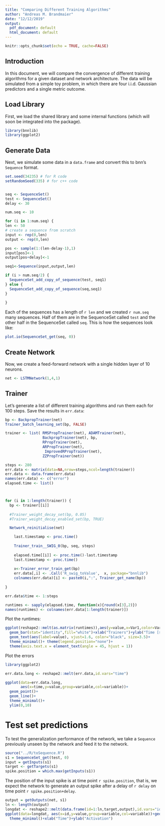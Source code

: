 ```yaml
---
title: "Comparing Different Training Algorithms"
author: "Andreas M. Brandmaier"
date: "12/12/2019"
output:
  pdf_document: default
  html_document: default
---
```


```r
knitr::opts_chunk$set(echo = TRUE, cache=FALSE)
```

## Introduction

In this document, we will compare the convergence of different training algorithms for a given dataset and network architecture. The data will be simulated from a simple toy problem, in which there are four i.i.d. Gaussian predictors and a single metric outcome. 

## Load Library

First, we load the shared library and some internal functions (which will soon be integrated into the package).

```r
library(bnnlib)
library(ggplot2)
```

## Generate Data

Next, we simulate some data in a `data.frame` and convert this to bnn's `Sequence` format. 

```r
set.seed(34235) # for R code
setRandomSeed(335) # for c++ code


seq <- SequenceSet()
test <- SequenceSet()
delay <- 30

num.seq <- 10

for (i in 1:num.seq) {
len <- 50
# create a sequence from scratch
input <- rep(0,len)
output <- rep(0,len)

pos <- sample(1:(len-delay-1),1)
input[pos]<-1
output[pos+delay]<-1

seq1<-Sequence(input,output,len)

if (i > num.seq/2) {
  SequenceSet_add_copy_of_sequence(test, seq1)
} else {
  SequenceSet_add_copy_of_sequence(seq,seq1)
}
  
}

```

Each of the sequences has a length of `r len` and we created `r num.seq` many sequences. Half of them are in the SequenceSet called `test` and the other half in the SequenceSet called `seq`. This is how the sequences look like:

```r

plot.io(SequenceSet_get(seq, 0))
```

## Create Network

Now, we create a feed-forward network with a single hidden layer of 10 neurons. 

```r
net <- LSTMNetwork(1,4,1)

```

## Trainer

Let's generate a list of different training algorithms and run them each for 100 steps. Save the results in `err.data`:

```r
bp <- BackpropTrainer(net)
Trainer_batch_learning_set(bp, FALSE)

trainer <- list( RMSPropTrainer(net), ADAMTrainer(net),
                 BackpropTrainer(net), bp, 
                 RPropTrainer(net),
                 ARPropTrainer(net),
                  ImprovedRPropTrainer(net),
                 ZZPropTrainer(net))

steps <- 280
err.data <- matrix(data=NA,nrow=steps,ncol=length(trainer))
err.data <- data.frame(err.data)
names(err.data) <- c("error")
elapsed.time <- list()



for (i in 1:length(trainer)) {
  bp <- trainer[[i]]
  
  #Trainer_weight_decay_set(bp, 0.05)
  #Trainer_weight_decay_enabled_set(bp, TRUE)

  Network_reinitialise(net)

    last.timestamp <- proc.time()
  
    Trainer_train__SWIG_0(bp, seq, steps)
    
    elapsed.time[[i]] <- proc.time()-last.timestamp
    last.timestamp <- proc.time()
    
    x<-Trainer_error_train_get(bp)
    err.data[,i] <- .Call('R_swig_toValue',  x, package="bnnlib") 
    colnames(err.data)[i] <- paste0(i,":", Trainer_get_name(bp))
    
}

err.data$time <- 1:steps

runtimes <- sapply(elapsed.time, function(x){round(x[3],2)})
names(runtimes) <- colnames(err.data[1:length(trainer)])

```

Plot the runtimes:
```r
ggplot(reshape2::melt(as.matrix(runtimes)),aes(y=value,x=Var1,color=Var1))+
  geom_bar(stat="identity",fill="white")+xlab("Trainers")+ylab("Time [s]")+
  geom_text(aes(label=value), vjust=1.6, color="black", size=3.5)+
  theme_minimal()+ theme(legend.position="none")+
  theme(axis.text.x = element_text(angle = 45, hjust = 1))
```

Plot the errors

```r
library(ggplot2)

err.data.long <- reshape2::melt(err.data,id.vars="time")

ggplot(data=err.data.long, 
       aes(x=time,y=value,group=variable,col=variable))+
  geom_point()+
  geom_line()+
  theme_minimal()+
  ylim(0,10)
```


# Test set predictions

To test the generalization performance of the network, we take a `Sequence` previously unseen by the network and feed it to the network. 

```r
source("../R/toSequence.R")
s1 = SequenceSet_get(test, 0)
input = getInputs(s1)
target <- getTargets(s1)
spike.position = which.max(getInputs(s1))
```

The position of the input spike is at time point `r spike.position`, that is, we expect the network to generate an output spike after a delay of `r delay` on time point `r spike.position+delay`. 

```r
output = getOutputs(net, s1)
ln <- length(output)
longdat <- reshape2::melt(data.frame(id=1:ln,target,output),id.vars="id")
ggplot(data=longdat, aes(x=id,y=value,group=variable,col=variable))+geom_line()+
  theme_minimal()+xlab("Time")+ylab("Activation")
```